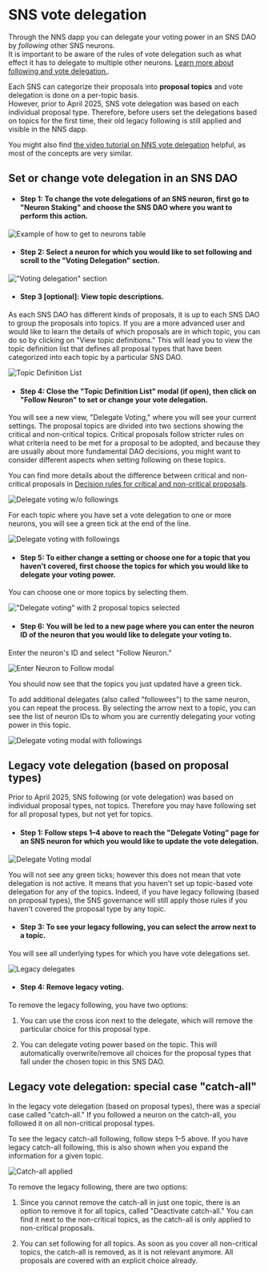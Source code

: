 # SNS vote delegation

Through the NNS dapp you can delegate your voting power in an SNS DAO by _following_ other SNS neurons.  
It is important to be aware of the rules of vote delegation such as what effect it has to delegate to multiple other neurons. [Learn more about following and vote delegation.](https://learn.internetcomputer.org/hc/en-us/articles/34084687583252-Neurons).

Each SNS can categorize their proposals into **proposal topics** and vote delegation is done on a per-topic basis.  
However, prior to April 2025, SNS vote delegation was based on each individual proposal type. Therefore, before users set the delegations based on topics for the first time, their old legacy following is still applied and visible in the NNS dapp. 

You might also find [the video tutorial on NNS vote delegation](https://www.youtube.com/watch?v=6BznC9p3w8w&list=PLuhDt1vhGcrclxfmztDd6OKE80dnrFmG6&index=5) helpful, as most of the concepts are very similar.

## Set or change vote delegation in an SNS DAO

- #### Step 1: To change the vote delegations of an SNS neuron, first go to "Neuron Staking" and choose the SNS DAO where you want to perform this action. 

![Example of how to get to neurons table](../../_attachments/sns_topic_following_how_to_get_to_neurons_table.png)

- #### Step 2: Select a neuron for which you would like to set following and scroll to the "Voting Delegation" section.

!["Voting delegation" section](../../_attachments/sns_topic_following_a_neuron_and_the_section_vote_delegation.png)

- #### Step 3 [optional]: View topic descriptions.

As each SNS DAO has different kinds of proposals, it is up to each SNS DAO to group the proposals into topics. If you are a more advanced user and would like to learn the details of which proposals are in which topic, you can do so by clicking on "View topic definitions." This will lead you to view the topic definition list that defines all proposal types that have been categorized into each topic by a particular SNS DAO.

![Topic Definition List](../../_attachments/sns_topic_following_topic_definition_list.png)

- #### Step 4: Close the "Topic Definition List" modal (if open), then click on "Follow Neuron" to set or change your vote delegation. 

You will see a new view, "Delegate Voting," where you will see your current settings. The proposal topics are divided into two sections showing the critical and non-critical topics. Critical proposals follow stricter rules on what criteria need to be met for a proposal to be adopted, and because they are usually about more fundamental DAO decisions, you might want to consider different aspects when setting following on these topics. 

You can find more details about the difference between critical and non-critical proposals in [Decision rules for critical and non-critical proposals](https://learn.internetcomputer.org/hc/en-us/articles/34146571133204-Proposals#h_01JJ75Z3FKG8Q9TE470AFBJ4VC).

![Delegate voting w/o followings](../../_attachments/sns_topic_following_delegate_voting_with_no_ticks.png)

For each topic where you have set a vote delegation to one or more neurons, you will see a green tick at the end of the line.

![Delegate voting with followings](../../_attachments/sns_topic_following_delegate_voting_collapsed.png)

- #### Step 5: To either change a setting or choose one for a topic that you haven't covered, first choose the topics for which you would like to delegate your voting power. 

You can choose one or more topics by selecting them.

!["Delegate voting" with 2 proposal topics selected](../../_attachments/sns_topic_following_delegate_voting_with_no_ticks.png)

- #### Step 6: You will be led to a new page where you can enter the neuron ID of the neuron that you would like to delegate your voting to. 

Enter the neuron's ID and select "Follow Neuron."

![Enter Neuron to Follow modal](../../_attachments/sns_topic_following_enter_neuron_to_follow.png)

You should now see that the topics you just updated have a green tick. 

To add additional delegates (also called "followees") to the same neuron, you can repeat the process. By selecting the arrow next to a topic, you can see the list of neuron IDs to whom you are currently delegating your voting power in this topic.

![Delegate voting modal with followings](../../_attachments/sns_topic_following_delegate_voting_with_current_delegates.png)

## Legacy vote delegation (based on proposal types)

Prior to April 2025, SNS following (or vote delegation) was based on individual proposal types, not topics. Therefore you may have following set for all proposal types, but not yet for topics.

- #### Step 1: Follow steps 1–4 above to reach the "Delegate Voting" page for an SNS neuron for which you would like to update the vote delegation.

![Delegate Voting modal](../../_attachments/sns_topic_following_delegate_voting_empty.png)

You will not see any green ticks; however this does not mean that vote delegation is not active. It means that you haven't set up topic-based vote delegation for any of the topics. Indeed, if you have legacy following (based on proposal types), the SNS governance will still apply those rules if you haven't covered the proposal type by any topic.

- #### Step 3: To see your legacy following, you can select the arrow next to a topic. 

You will see all underlying types for which you have vote delegations set.

![Legacy delegates](../../_attachments/sns_topic_following_topic_with_underlying_choices.png)

- #### Step 4: Remove legacy voting.

To remove the legacy following, you have two options:

1. You can use the cross icon next to the delegate, which will remove the particular choice for this proposal type.  

2. You can delegate voting power based on the topic. This will automatically overwrite/remove all choices for the proposal types that fall under the chosen topic in this SNS DAO. 

## Legacy vote delegation: special case "catch-all"

In the legacy vote delegation (based on proposal types), there was a special case called "catch-all." If you followed a neuron on the catch-all, you followed it on all non-critical proposal types. 

To see the legacy catch-all following, follow steps 1–5 above. If you have legacy catch-all following, this is also shown when you expand the information for a given topic.

![Catch-all applied](../../_attachments/sns_topic_following_shows_catch_all_applied.png)

To remove the legacy following, there are two options:

1. Since you cannot remove the catch-all in just one topic, there is an option to remove it for all topics, called "Deactivate catch-all." You can find it next to the non-critical topics, as the catch-all is only applied to non-critical proposals.  

2. You can set following for all topics. As soon as you cover all non-critical topics, the catch-all is removed, as it is not relevant anymore. All proposals are covered with an explicit choice already.
